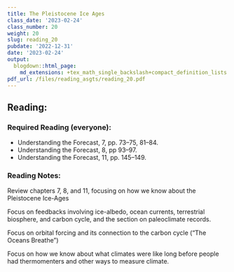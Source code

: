 ```yaml
---
title: The Pleistocene Ice Ages
class_date: '2023-02-24'
class_number: 20
weight: 20
slug: reading_20
pubdate: '2022-12-31'
date: '2023-02-24'
output:
  blogdown::html_page:
    md_extensions: +tex_math_single_backslash+compact_definition_lists
pdf_url: /files/reading_asgts/reading_20.pdf
---
```

## Reading:

### Required Reading (everyone):

* Understanding the Forecast, 7, pp. 73--75, 81--84.
* Understanding the Forecast, 8, pp 93--97.
* Understanding the Forecast, 11, pp. 145--149.

### Reading Notes:

Review chapters 7, 8, and 11, focusing on how we know about the Pleistocene Ice-Ages

Focus on feedbacks involving ice-albedo, ocean currents, terrestrial biosphere, and carbon cycle, and the section on paleoclimate records.

Focus on orbital forcing and its connection to the carbon cycle ("The Oceans Breathe")

Focus on how we know about what climates were like long before people had thermomenters and other ways to measure climate.
